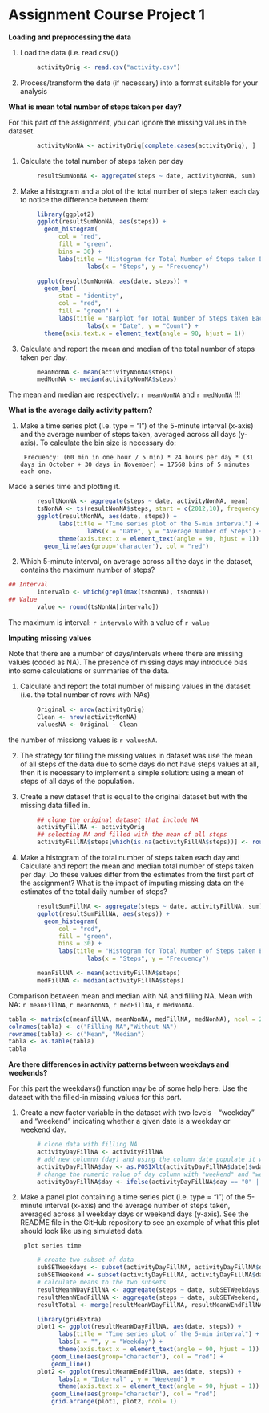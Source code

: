 Assignment Course Project 1
============================
**Loading and preprocessing the data**  

1. Load the data (i.e. read.csv())  
        
```r
        activityOrig <- read.csv("activity.csv")
```  
2. Process/transform the data (if necessary) into a format suitable for your analysis  

**What is mean total number of steps taken per day?**  

For this part of the assignment, you can ignore the missing values in the dataset.   

```r
        activityNonNA <- activityOrig[complete.cases(activityOrig), ]
``` 

1. Calculate the total number of steps taken per day

```r
        resultSumNonNA <- aggregate(steps ~ date, activityNonNA, sum)
```

2. Make a histogram and a plot of the total number of steps taken each day to notice the difference between them:

```r
        library(ggplot2)        
        ggplot(resultSumNonNA, aes(steps)) + 
          geom_histogram(
              col = "red", 
              fill = "green",
              bins = 30) +
              labs(title = "Histogram for Total Number of Steps taken Each Day") +
                      labs(x = "Steps", y = "Frecuency")
```  

```r
        ggplot(resultSumNonNA, aes(date, steps)) + 
          geom_bar(
              stat = "identity",
              col = "red", 
              fill = "green") +
              labs(title = "Barplot for Total Number of Steps taken Each Day") +
                      labs(x = "Date", y = "Count") +
          theme(axis.text.x = element_text(angle = 90, hjust = 1))
```   

3. Calculate and report the mean and median of the total number of steps taken per day.

```r
        meanNonNA <- mean(activityNonNA$steps)
        medNonNA <- median(activityNonNA$steps)
```

The mean and median are respectively: `r meanNonNA`  and `r medNonNA` !!!

**What is the average daily activity pattern?**  

1. Make a time series plot (i.e. type = "l") of the 5-minute interval (x-axis) and the average number of steps taken, averaged across all days (y-axis). To calculate the bin size is necessary do: 

        Frecuency: (60 min in one hour / 5 min) * 24 hours per day * (31 days in October + 30 days in November) = 17568 bins of 5 minutes each one.

Made a series time and plotting it.

```r
        resultNonNA <- aggregate(steps ~ date, activityNonNA, mean)
        tsNonNA <- ts(resultNonNA$steps, start = c(2012,10), frequency = 17568)
        ggplot(resultNonNA, aes(date, steps)) +
              labs(title = "Time series plot of the 5-min interval") +
                      labs(x = "Date", y = "Average Number of Steps") +
              theme(axis.text.x = element_text(angle = 90, hjust = 1)) +
          geom_line(aes(group='character'), col = "red") 
```  

2. Which 5-minute interval, on average across all the days in the dataset, contains the maximum number of steps?

```r
## Interval
        intervalo <- which(grepl(max(tsNonNA), tsNonNA))
## Value
        value <- round(tsNonNA[intervalo])
```
The maximum is interval: `r intervalo` with a value of `r value`

**Imputing missing values**  

Note that there are a number of days/intervals where there are missing values (coded as NA). 
The presence of missing days may introduce bias into some calculations or summaries of the data.  

1. Calculate and report the total number of missing values in the dataset (i.e. the total number of rows with NAs)

```r
        Original <- nrow(activityOrig)
        Clean <- nrow(activityNonNA)
        valuesNA <- Original - Clean
```
the number of missiong values is `r valuesNA`.

2. The strategy for filling the missing values in dataset was use the mean of all steps of the data due to some days do not have steps values at all, then it is necessary to implement a simple solution: using a mean of steps of all days of the population.

3. Create a new dataset that is equal to the original dataset but with the missing data filled in.

```r
        ## clone the original dataset that include NA
        activityFillNA <- activityOrig
        ## selecting NA and filled with the mean of all steps
        activityFillNA$steps[which(is.na(activityFillNA$steps))] <- round(mean(activityFillNA$steps, na.rm = TRUE))
```
4. Make a histogram of the total number of steps taken each day and Calculate and report the mean and median 
total number of steps taken per day. Do these values differ from the estimates from the first part of the assignment? What is the impact of imputing missing data on the estimates of the total daily number of steps?

```r
        resultSumFillNA <- aggregate(steps ~ date, activityFillNA, sum)
        ggplot(resultSumFillNA, aes(steps)) + 
          geom_histogram(
              col = "red", 
              fill = "green",
              bins = 30) +
              labs(title = "Histogram for Total Number of Steps taken Each Day") +
                      labs(x = "Steps", y = "Frecuency")
``` 

```r
        meanFillNA <- mean(activityFillNA$steps)
        medFillNA <- median(activityFillNA$steps)
```
Comparison between mean and median with NA and filling NA. Mean with NA: `r meanFillNA`, `r meanNonNA`, `r medFillNA`, `r medNonNA`.

```r
tabla <- matrix(c(meanFillNA, meanNonNA, medFillNA, medNonNA), ncol = 2, byrow = TRUE)
colnames(tabla) <- c("Filling NA","Without NA")
rownames(tabla) <- c("Mean", "Median")
tabla <- as.table(tabla)
tabla
```

**Are there differences in activity patterns between weekdays and weekends?**

For this part the weekdays() function may be of some help here. Use the dataset with the filled-in 
missing values for this part.    

1. Create a new factor variable in the dataset with two levels - "weekday" and "weekend" indicating 
whether a given date is a weekday or weekend day.

```r
        # clone data with filling NA
        activityDayFillNA <- activityFillNA
        # add new columnn (day) and using the column date populate it with the number of the day [0:6]
        activityDayFillNA$day <- as.POSIXlt(activityDayFillNA$date)$wday
        # change the numeric value of day column with "weekend" and "weekday" depending of its number
        activityDayFillNA$day <- ifelse(activityDayFillNA$day == "0" | activityDayFillNA$day == "6",                                                 activityDayFillNA$day <- "weekend", activityDayFillNA$day <- "weekday")
```

2. Make a panel plot containing a time series plot (i.e. type = "l") of the 5-minute interval (x-axis) 
and the average number of steps taken, averaged across all weekday days or weekend days (y-axis). See 
the README file in the GitHub repository to see an example of what this plot should look like using 
simulated data.

        plot series time
        
```r
        # create two subset of data 
        subSETWeekdays <- subset(activityDayFillNA, activityDayFillNA$day == "weekday")
        subSETWeekend <- subset(activityDayFillNA, activityDayFillNA$day == "weekend")
        # calculate means to the two subsets
        resultMeanWDayFillNA <- aggregate(steps ~ date, subSETWeekdays, mean)
        resultMeanWEndFillNA <- aggregate(steps ~ date, subSETWeekend, mean)
        resultTotal <- merge(resultMeanWDayFillNA, resultMeanWEndFillNA$steps, by = 0, all = TRUE)
```

```r
        library(gridExtra)
        plot1 <- ggplot(resultMeanWDayFillNA, aes(date, steps)) +
              labs(title = "Time series plot of the 5-min interval") +
              labs(x = "", y = "Weekday") +
              theme(axis.text.x = element_text(angle = 90, hjust = 1)) +
            geom_line(aes(group='character'), col = "red") +
            geom_line()
        plot2 <- ggplot(resultMeanWEndFillNA, aes(date, steps)) +
              labs(x = "Interval" , y = "Weekend") +
              theme(axis.text.x = element_text(angle = 90, hjust = 1)) +
            geom_line(aes(group='character'), col = "red")
            grid.arrange(plot1, plot2, ncol= 1)
```






